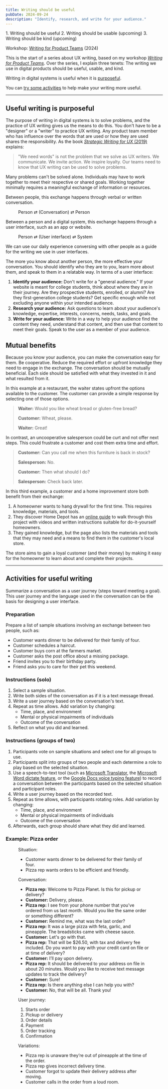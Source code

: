 ```yaml
---
title: Writing should be useful
pubDate: 2024-09-24
description: "Identify, research, and write for your audience."
---
```



<Aside label="UX writing series">
1. Writing should be useful
2. Writing should be usable (upcoming)
3. Writing should be kind (upcoming)

Workshop: [Writing for Product Teams](https://github.com/basham/swit-workshop-writing) (2024)
</Aside>

This is the start of a series about UX writing, based on my workshop [*Writing for Product Teams*](https://github.com/basham/swit-workshop-writing). Over the series, I explain three tenets: The writing we use in digital products should be useful, usable, and kind.

Writing in digital systems is useful when it is [purposeful](#useful-writing-is-purposeful).

You can [try some activities](#activities-for-useful-writing) to help make your writing more useful.

---

## Useful writing is purposeful

The purpose of writing in digital systems is to solve problems, and the practice of UX writing gives us the means to do this. You don't have to be a "designer" or a "writer" to practice UX writing. Any product team member who has influence over the words that are used or how they are used shares the responsibility. As the book [*Strategic Writing for UX* (2019)](https://www.oreilly.com/library/view/strategic-writing-for/9781492049388/) explains:

> "We need words" is not the problem that we solve as UX writers. We communicate. We invite action. We inspire loyalty. Our teams need to know that UX writing can be used to solve problems.

Many problems can't be solved alone. Individuals may have to work together to meet their respective or shared goals. Working together minimally requires a meaningful exchange of information or resources.

Between people, this exchange happens through verbal or written conversation.

<Figure>
Person ⇄ (Conversation) ⇄ Person
</Figure>

Between a person and a digital system, this exchange happens through a user interface, such as an app or website.

<Figure>
Person ⇄ (User interface) ⇄ System
</Figure>

We can use our daily experience conversing with other people as a guide for the writing we use in user interfaces.

The more you know about another person, the more effective your conversation. You should identify who they are to you, learn more about them, and speak to them in a relatable way. In terms of a user interface:

1. **Identify your audience:** Don't write for a "general audience." If your website is meant for college students, think about where they are in their journey. Are they prospective students, enrolled, or alumni? Are they first-generation college students? Get specific enough while not excluding anyone within your intended audience.
2. **Research your audience:** Ask questions to learn about your audience's knowledge, expertise, interests, concerns, needs, tasks, and goals.
3. **Write for your audience:** Write in a way to help your audience find the content they need, understand that content, and then use that content to meet their goals. Speak to the user as a member of your audience.

## Mutual benefits

Because you know your audience, you can make the conversation easy for them. Be cooperative. Reduce the required effort or upfront knowledge they need to engage in the exchange. The conversation should be mutually beneficial. Each side should be satisfied with what they invested in it and what resulted from it.

In this example at a restaurant, the waiter states upfront the options available to the customer. The customer can provide a simple response by selecting one of those options.

> **Waiter:** Would you like wheat bread or gluten-free bread?
>
> **Customer:** Wheat, please.
>
> **Waiter:** Great!

In contrast, an uncooperative salesperson could be curt and not offer next steps. This could frustrate a customer and cost them extra time and effort.

> **Customer:** Can you call me when this furniture is back in stock?
>
> **Salesperson:** No.
>
> **Customer:** Then what should I do?
>
> **Salesperson:** Check back later.

In this third example, a customer and a home improvement store both benefit from their exchange:

1. A homeowner wants to hang drywall for the first time. This requires knowledge, materials, and tools.
2. They discover Home Depot has an [online guide](https://www.homedepot.com/c/ah/how-to-hang-drywall/9ba683603be9fa5395fab90cbb4826d) to walk through this project with videos and written instructions suitable for do-it-yourself homeowners.
3. They gained knowledge, but the page also lists the materials and tools that they may need and a means to find them in the customer's local store.

The store aims to gain a loyal customer (and their money) by making it easy for the homeowner to learn about and complete their projects.

---

## Activities for useful writing

Summarize a conversation as a user journey (steps toward meeting a goal). This user journey and the language used in the conversation can be the basis for designing a user interface.

### Preparation

Prepare a list of sample situations involving an exchange between two people, such as:

- Customer wants dinner to be delivered for their family of four.
- Customer schedules a haircut.
- Customer buys corn at the farmers market.
- Customer asks the post office about a missing package.
- Friend invites you to their birthday party.
- Friend asks you to care for their pet this weekend.

### Instructions (solo)

1. Select a sample situation.
2. Write both sides of the conversation as if it is a text message thread.
3. Write a user journey based on the conversation's text.
4. Repeat as time allows. Add variation by changing:
	- Time, place, and environment
	- Mental or physical impairments of individuals
	- Outcome of the conversation
5. Reflect on what you did and learned.

### Instructions (groups of two)

1. Participants vote on sample situations and select one for all groups to use.
2. Participants split into groups of two people and each determine a role to play based on the selected situation.
3. Use a speech-to-text tool (such as [Microsoft Translator](https://translator.microsoft.com), the [Microsoft Word dictate feature](https://support.microsoft.com/en-us/office/dictate-your-documents-in-word-3876e05f-3fcc-418f-b8ab-db7ce0d11d3c), or the [Google Docs voice typing feature](https://support.google.com/docs/answer/4492226)) to record a conversation between the participants based on the selected situation and participant roles.
3. Write a user journey based on the recorded text.
4. Repeat as time allows, with participants rotating roles. Add variation by changing:
	- Time, place, and environment
	- Mental or physical impairments of individuals
	- Outcome of the conversation
5. Afterwards, each group should share what they did and learned.

### Example: Pizza order

<Figure>
Situation:

- Customer wants dinner to be delivered for their family of four.
- Pizza rep wants orders to be efficient and friendly.

Conversation:

- **Pizza rep:** Welcome to Pizza Planet. Is this for pickup or delivery?
- **Customer:** Delivery, please.
- **Pizza rep:** I see from your phone number that you’ve ordered from us last month. Would you like the same order or something different?
- **Customer:** Remind me, what was the last order?
- **Pizza rep:** It was a large pizza with feta, garlic, and pineapple. The breadsticks came with cheese sauce.
- **Customer:** Let's go with that.
- **Pizza rep:** That will be $26.50, with tax and delivery fee included. Do you want to pay with your credit card on file or at time of delivery?
- **Customer:** I’ll pay upon delivery.
- **Pizza rep:** It should be delivered to your address on file in about 20 minutes. Would you like to receive text message updates to track the delivery?
- **Customer:** Sure!
- **Pizza rep:** Is there anything else I can help you with?
- **Customer:** No, that will be all. Thank you!

User journey:

1. Starts order
2. Pickup or delivery
3. Order details
4. Payment
5. Order tracking
6. Confirmation

Variations:

- Pizza rep is unaware they’re out of pineapple at the time of the order.
- Pizza rep gives incorrect delivery time.
- Customer forgot to update their delivery address after moving.
- Customer calls in the order from a loud room.
</Figure>
